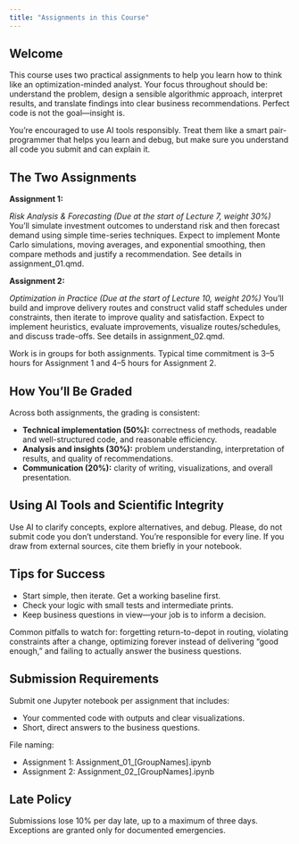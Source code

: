 ```yaml
---
title: "Assignments in this Course"
---
```


## Welcome

This course uses two practical assignments to help you learn how to think like an optimization-minded analyst. Your focus throughout should be: understand the problem, design a sensible algorithmic approach, interpret results, and translate findings into clear business recommendations. Perfect code is not the goal—insight is.

::: callout-tip
You’re encouraged to use AI tools responsibly. Treat them like a smart pair-programmer that helps you learn and debug, but make sure you understand all code you submit and can explain it.
:::

## The Two Assignments

**Assignment 1:**

*Risk Analysis & Forecasting (Due at the start of Lecture 7, weight 30%)*
You’ll simulate investment outcomes to understand risk and then forecast demand using simple time-series techniques. Expect to implement Monte Carlo simulations, moving averages, and exponential smoothing, then compare methods and justify a recommendation. See details in assignment_01.qmd.

**Assignment 2:**

*Optimization in Practice (Due at the start of Lecture 10, weight 20%)*
You’ll build and improve delivery routes and construct valid staff schedules under constraints, then iterate to improve quality and satisfaction. Expect to implement heuristics, evaluate improvements, visualize routes/schedules, and discuss trade-offs. See details in assignment_02.qmd.

Work is in groups for both assignments. Typical time commitment is 3–5 hours for Assignment 1 and 4–5 hours for Assignment 2.

## How You’ll Be Graded

Across both assignments, the grading is consistent:

- **Technical implementation (50%):** correctness of methods, readable and well-structured code, and reasonable efficiency.
- **Analysis and insights (30%):** problem understanding, interpretation of results, and quality of recommendations.
- **Communication (20%):** clarity of writing, visualizations, and overall presentation.

## Using AI Tools and Scientific Integrity

Use AI to clarify concepts, explore alternatives, and debug. Please, do not submit code you don’t understand. You’re responsible for every line. If you draw from external sources, cite them briefly in your notebook.

## Tips for Success

- Start simple, then iterate. Get a working baseline first.
- Check your logic with small tests and intermediate prints.
- Keep business questions in view—your job is to inform a decision.

:::callout-tip
Common pitfalls to watch for: forgetting return-to-depot in routing, violating constraints after a change, optimizing forever instead of delivering “good enough,” and failing to actually answer the business questions.
:::

## Submission Requirements

Submit one Jupyter notebook per assignment that includes:

- Your commented code with outputs and clear visualizations.
- Short, direct answers to the business questions.

File naming:

- Assignment 1: Assignment_01_[GroupNames].ipynb
- Assignment 2: Assignment_02_[GroupNames].ipynb

## Late Policy

Submissions lose 10% per day late, up to a maximum of three days. Exceptions are granted only for documented emergencies.
